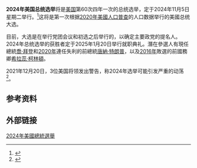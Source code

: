 {{Expand language|1=en|time=2021-01-27T11:58:42+00:00}}
{{Onesource|time=2021-01-27T11:58:42+00:00}}
{{Infobox election
| election_name = 2024年美國總統選舉
| country = 美国
| type = 总统
| opinion_polls = 
| ongoing = yes <!-- Please replace the "ongoing" parameter with the "college_voted" parameter set to "no" by election day, so that the heading "projected electoral vote" will be able to appear. -->
| previous_election = 2020年美國總統選舉
| previous_year = 2020
| next_election = 2028年美國總統選舉
| next_year = 2028
| election_date = 2024年11月5日
| votes_for_election = 538 members of the [[United_States_Electoral_College|Electoral College]]
| needed_votes = 270 electoral 
| map_image =ElectoralCollege2024.svg
| map_size = 
| map_caption = 这张地图反映了目前在各州及[[华盛顿特区|华盛顿特区]]可獲得的[[选举人票|选举人票]]数量，各州及[[华盛顿特区|华盛顿特区]][[选举人票|选举人票]]数量分配依据[[2020年美国人口普查|2020年美国人口普查]]数据
| title = 總統
| before_election = [[乔·拜登|乔·拜登]]
| before_party = {{DP}}
<!--
| after_election = 
| after_party = 
-->
}}

'''2024年美国总统选举'''将是[[美国|美国]]第60次四年一次的总统选举，定于2024年11月5日星期二举行。<ref name="va">{{cite web|title=Election Planning Calendar|url=http://www.essex-virginia.org/UserFiles/Servers/Server_62876/File/Voter%20Registration/Election%20Planning%20Calendar%20Through%202024%20%28ESSEX%29.pdf|website=essex-virginia.org|publisher=[[Essex_County,_Virginia|Essex County, Virginia]]|access-date=February 6, 2016|archive-date=2016-02-07|archive-url=https://web.archive.org/web/20160207003141/http://www.essex-virginia.org/UserFiles/Servers/Server_62876/File/Voter%20Registration/Election%20Planning%20Calendar%20Through%202024%20%28ESSEX%29.pdf|dead-url=no}}</ref>这将是第一次根据[[2020年美國人口普查|2020年美國人口普查]]的人口数据举行的美國总统大选。

目前，大选是在举行党团会议和初选之后举行的，以确定主要政党的提名人。2024年总统选举的获胜者定于2025年1月20日举行就职典礼。潛在參選人有現任總統[[喬·拜登|喬·拜登]]和[[2020年美國總統選舉|2020年]]連任失利的前總統[[唐納·特朗普|唐納·特朗普]]，以及[[2016年美國總統選舉|2016年]]敗選的前國務卿[[希拉蕊·柯林頓|希拉蕊·柯林頓]]。

2021年12月20日，3位美国将领发出警告，称2024年选举可能引发严重的动荡<ref>{{Cite web|title=Retired US army generals warn of insurrection or civil war in 2024 if rogue military units pledge loyalty to a 'Trumpian' loser|url=https://news.yahoo.com/retired-us-army-generals-warn-111254086.html|access-date=2021-12-20|website=[[雅虎新闻|雅虎新闻]]|language=en-US|archive-date=2021-12-20|archive-url=https://web.archive.org/web/20211220213439/https://news.yahoo.com/retired-us-army-generals-warn-111254086.html|dead-url=no}}</ref>。

==参考资料==
{{reflist}}

==外部链接==
{{Wikiquote}}

{{DEFAULTSORT:United States presidential election, 2024}}
{{U.S. presidential elections}}
{{Authority control}}

[[Category:2024年美國總統選舉|]]